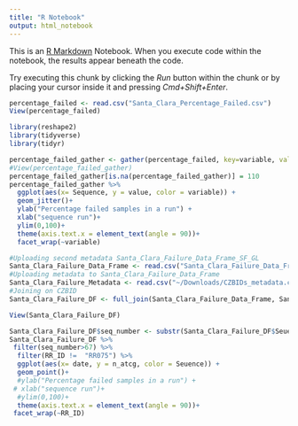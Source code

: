 ```yaml
---
title: "R Notebook"
output: html_notebook
---
```


This is an [R Markdown](http://rmarkdown.rstudio.com) Notebook. When you execute code within the notebook, the results appear beneath the code. 

Try executing this chunk by clicking the *Run* button within the chunk or by placing your cursor inside it and pressing *Cmd+Shift+Enter*. 

```r
percentage_failed <- read.csv("Santa_Clara_Percentage_Failed.csv")
View(percentage_failed)

library(reshape2)
library(tidyverse)
library(tidyr)
```


```r
percentage_failed_gather <- gather(percentage_failed, key=variable, value=value, X.Santa_Clara_faield,X.OCDPH_failed,X.CADPH_failed, X.Alameda_failed)
#View(percentage_failed_gather)
percentage_failed_gather[is.na(percentage_failed_gather)] = 110
percentage_failed_gather %>%  
  ggplot(aes(x= Sequence, y = value, color = variable)) +
  geom_jitter()+
  ylab("Percentage failed samples in a run") +
  xlab("sequence run")+
  ylim(0,100)+
  theme(axis.text.x = element_text(angle = 90))+
  facet_wrap(~variable)
```

```r
#Uploading second metadata Santa_Clara_Failure_Data_Frame_SF_GL
Santa_Clara_Failure_Data_Frame <- read.csv("Santa_Clara_Failure_Data_Frame_SF_GL.csv")
#Uploading metadata to Santa_Clara_Failure_Data_Frame
Santa_Clara_Failure_Metadata <- read.csv("~/Downloads/CZBIDs_metadata.csv") 
#Joining on CZBID 
Santa_Clara_Failure_DF <- full_join(Santa_Clara_Failure_Data_Frame, Santa_Clara_Failure_Metadata, by= "CZB_ID")

View(Santa_Clara_Failure_DF)


```

```r
Santa_Clara_Failure_DF$seq_number <- substr(Santa_Clara_Failure_DF$Seuence, 5, 7)
Santa_Clara_Failure_DF %>%  
 filter(seq_number>67) %>%
  filter(RR_ID !=  "RR075") %>%
  ggplot(aes(x= date, y = n_atcg, color = Seuence)) +
  geom_point()+
  #ylab("Percentage failed samples in a run") +
 # xlab("sequence run")+
  #ylim(0,100)+
  theme(axis.text.x = element_text(angle = 90))+
 facet_wrap(~RR_ID)
```
